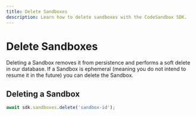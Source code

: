 ```yaml
---
title: Delete Sandboxes
description: Learn how to delete sandboxes with the CodeSandbox SDK.
---
```



# Delete Sandboxes

Deleting a Sandbox removes it from persistence and performs a soft delete in our database.
If a Sandbox is ephemeral (meaning you do not intend to resume it in the future) you can delete the Sandbox.

## Deleting a Sandbox

```ts
await sdk.sandboxes.delete('sandbox-id');
```

